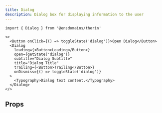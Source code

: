```yaml
---
title: Dialog
description: Dialog box for displaying information to the user
---
```


```tsx
import { Dialog } from '@ensdomains/thorin'
```

```tsx live=true
<>
  <Button onClick={() => toggleState('dialog')}>Open Dialog</Button>
  <Dialog
    leading={<Button>Leading</Button>}
    open={getState('dialog')}
    subtitle="Dialog Subtitle"
    title="Dialog Title"
    trailing={<Button>Trailing</Button>}
    onDismiss={() => toggleState('dialog')}
  >
    <Typography>Dialog text content.</Typography>
  </Dialog>
</>
```

## Props

<PropsTable sourceLink={sourceLink} types={types} />
